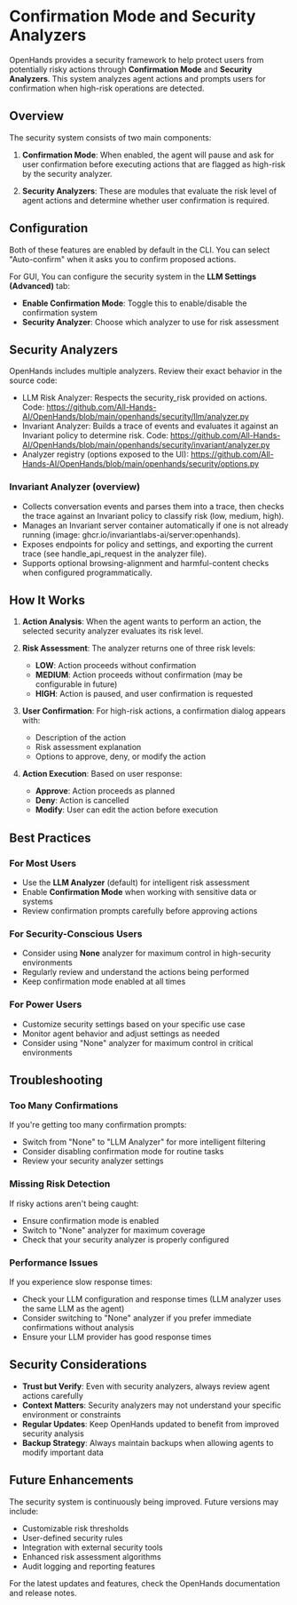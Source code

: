 # Confirmation Mode and Security Analyzers

OpenHands provides a security framework to help protect users from potentially risky actions through **Confirmation Mode** and **Security Analyzers**. This system analyzes agent actions and prompts users for confirmation when high-risk operations are detected.

## Overview

The security system consists of two main components:

1. **Confirmation Mode**: When enabled, the agent will pause and ask for user confirmation before executing actions that are flagged as high-risk by the security analyzer.

2. **Security Analyzers**: These are modules that evaluate the risk level of agent actions and determine whether user confirmation is required.

## Configuration

Both of these features are enabled by default in the CLI. You can select "Auto-confirm" when it asks you to confirm proposed actions.

For GUI, You can configure the security system in the **LLM Settings (Advanced)** tab:

- **Enable Confirmation Mode**: Toggle this to enable/disable the confirmation system
- **Security Analyzer**: Choose which analyzer to use for risk assessment

## Security Analyzers

OpenHands includes multiple analyzers. Review their exact behavior in the source code:

- LLM Risk Analyzer: Respects the security_risk provided on actions. Code: https://github.com/All-Hands-AI/OpenHands/blob/main/openhands/security/llm/analyzer.py
- Invariant Analyzer: Builds a trace of events and evaluates it against an Invariant policy to determine risk. Code: https://github.com/All-Hands-AI/OpenHands/blob/main/openhands/security/invariant/analyzer.py
- Analyzer registry (options exposed to the UI): https://github.com/All-Hands-AI/OpenHands/blob/main/openhands/security/options.py

### Invariant Analyzer (overview)

- Collects conversation events and parses them into a trace, then checks the trace against an Invariant policy to classify risk (low, medium, high).
- Manages an Invariant server container automatically if one is not already running (image: ghcr.io/invariantlabs-ai/server:openhands).
- Exposes endpoints for policy and settings, and exporting the current trace (see handle_api_request in the analyzer file).
- Supports optional browsing-alignment and harmful-content checks when configured programmatically.

## How It Works

1. **Action Analysis**: When the agent wants to perform an action, the selected security analyzer evaluates its risk level.

2. **Risk Assessment**: The analyzer returns one of three risk levels:
   - **LOW**: Action proceeds without confirmation
   - **MEDIUM**: Action proceeds without confirmation (may be configurable in future)
   - **HIGH**: Action is paused, and user confirmation is requested

3. **User Confirmation**: For high-risk actions, a confirmation dialog appears with:
   - Description of the action
   - Risk assessment explanation
   - Options to approve, deny, or modify the action

4. **Action Execution**: Based on user response:
   - **Approve**: Action proceeds as planned
   - **Deny**: Action is cancelled
   - **Modify**: User can edit the action before execution


## Best Practices

### For Most Users
- Use the **LLM Analyzer** (default) for intelligent risk assessment
- Enable **Confirmation Mode** when working with sensitive data or systems
- Review confirmation prompts carefully before approving actions

### For Security-Conscious Users
- Consider using **None** analyzer for maximum control in high-security environments
- Regularly review and understand the actions being performed
- Keep confirmation mode enabled at all times

### For Power Users
- Customize security settings based on your specific use case
- Monitor agent behavior and adjust settings as needed
- Consider using "None" analyzer for maximum control in critical environments

## Troubleshooting

### Too Many Confirmations
If you're getting too many confirmation prompts:
- Switch from "None" to "LLM Analyzer" for more intelligent filtering
- Consider disabling confirmation mode for routine tasks
- Review your security analyzer settings

### Missing Risk Detection
If risky actions aren't being caught:
- Ensure confirmation mode is enabled
- Switch to "None" analyzer for maximum coverage
- Check that your security analyzer is properly configured

### Performance Issues
If you experience slow response times:
- Check your LLM configuration and response times (LLM analyzer uses the same LLM as the agent)
- Consider switching to "None" analyzer if you prefer immediate confirmations without analysis
- Ensure your LLM provider has good response times

## Security Considerations

- **Trust but Verify**: Even with security analyzers, always review agent actions carefully
- **Context Matters**: Security analyzers may not understand your specific environment or constraints
- **Regular Updates**: Keep OpenHands updated to benefit from improved security analysis
- **Backup Strategy**: Always maintain backups when allowing agents to modify important data

## Future Enhancements

The security system is continuously being improved. Future versions may include:
- Customizable risk thresholds
- User-defined security rules
- Integration with external security tools
- Enhanced risk assessment algorithms
- Audit logging and reporting features

For the latest updates and features, check the OpenHands documentation and release notes.